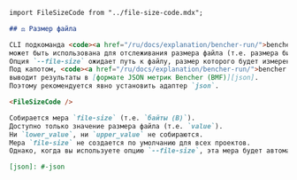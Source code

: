 ```markdown
import FileSizeCode from "../file-size-code.mdx";

## ⚖️ Размер файла

CLI подкоманда <code><a href="/ru/docs/explanation/bencher-run/">bencher run</a></code>
может быть использована для отслеживания размера файла (т.е. размера бинарного файла) ваших результатов при помощи опции `--file-size`.
Опция `--file-size` ожидает путь к файлу, размер которого будет измерен.
Под капотом, <code><a href="/ru/docs/explanation/bencher-run/">bencher run</a></code>
выводит результаты в [формате JSON метрик Bencher (BMF)][json].
Поэтому рекомендуется явно установить адаптер `json`.

<FileSizeCode />

Собирается мера `file-size` (т.е. `байты (B)`).
Доступно только значение размера файла (т.е. `value`).
Ни `lower_value`, ни `upper_value` не собираются.
Мера `file-size` не создается по умолчанию для всех проектов.
Однако, когда вы используете опцию `--file-size`, эта мера будет автоматически создана для вашего проекта.

[json]: #-json
```